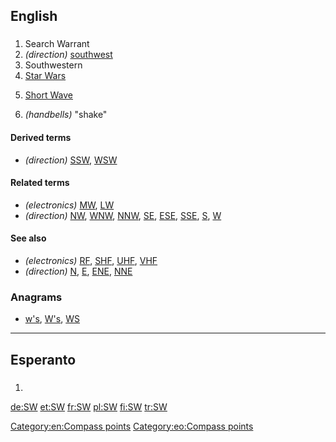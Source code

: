 {{also|sw|Sw|Sw.|šw}}
==English==

==={{initialism-old|en}}===
{{head|en}}

# Search Warrant
# ''(direction)'' [[southwest]]
# Southwestern
# [[Star Wars]]
# {{context|electronics|lang=en}} [[short wave|Short Wave]]
# ''(handbells)'' "shake"

====Derived terms====
* ''(direction)'' [[SSW]], [[WSW]]

====Related terms====
* ''(electronics)'' [[MW]], [[LW]]
* ''(direction)'' [[NW]], [[WNW]], [[NNW]], [[SE]], [[ESE]], [[SSE]], [[S]], [[W]]

====See also====
* ''(electronics)'' [[RF]], [[SHF]], [[UHF]], [[VHF]]
* ''(direction)'' [[N]], [[E]], [[ENE]], [[NNE]]

===Anagrams===
* [[w's#English|w's]], [[W's#English|W's]], [[WS#English|WS]]

[[Category:en:Compass points]]
----
==Esperanto==

==={{abbreviation-old|eo}}===
{{head|eo|abbreviation}}
# {{abbreviation of|suduesto||southwest|lang=eo}}

[[Category:eo:Compass points]]

[[de:SW]]
[[et:SW]]
[[fr:SW]]
[[pl:SW]]
[[fi:SW]]
[[tr:SW]]